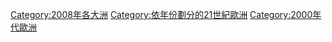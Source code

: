 {{Commons category|2008 in Europe}}

[[Category:2008年各大洲|Category:2008年各大洲]]
[[Category:依年份劃分的21世紀歐洲|Category:依年份劃分的21世紀歐洲]]
[[Category:2000年代歐洲|Category:2000年代歐洲]]